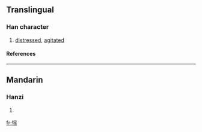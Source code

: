 ==Translingual==
===Han character===
{{Han char|rn=61|rad=心|as=10|sn=13|four=9707<sub>2</sub>|canj=心月人山 (PBOU)}}
# [[distressed]], [[agitated]]
====References====
{{Han ref|kx=0396.160|dkj=10990|dj=0735.020|hdz=42338.090|uh=612E|ud=24878|bh=DD6C|bd=56684}}

----
==Mandarin==
===Hanzi===
{{cmn-hanzi|pin=[[yáo]] (yao2)|wg=yao<sup>2</sup>}}
# {{defn|Mandarin}}

[[fr:愮]]